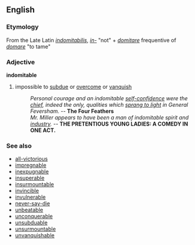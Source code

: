 ==English==
=== Etymology ===
From the Late Latin ''[[indomitabilis]]'', ''[[in-]]'' "not" + ''[[domitare]]'' frequentive of ''[[domare]]'' "to tame"

=== Adjective ===
'''indomitable'''
# impossible to [[subdue]] or [[overcome]] or [[vanquish]]
#: ''Personal courage and an indomitable [[self-confidence]] were the [[chief]], indeed the only, qualities which [[spring to light|sprang to light]] in General Feversham.'' -- '''The Four Feathers'''
#: ''Mr. Miller appears to have been a man of indomitable spirit and [[industry]].'' -- '''THE PRETENTIOUS YOUNG LADIES: A COMEDY IN ONE ACT.'''

=== See also ===
*[[all-victorious]]
*[[impregnable]]
*[[inexpugnable]]
*[[insuperable]]
*[[insurmountable]]
*[[invincible]]
*[[invulnerable]]
*[[never-say-die]]
*[[unbeatable]]
*[[unconquerable]]
*[[unsubduable]]
*[[unsurmountable]]
*[[unvanquishable]]
